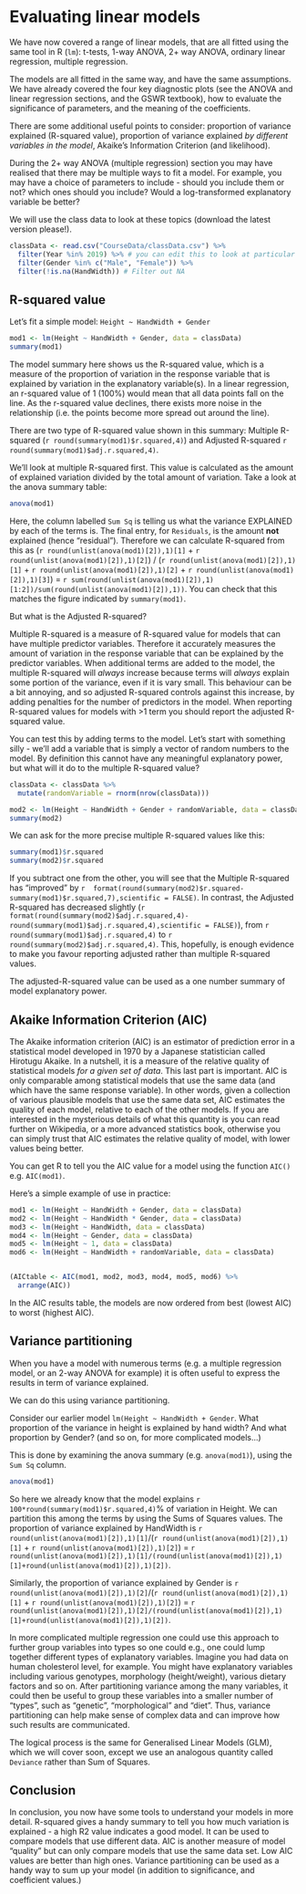 # Evaluating linear models

We have now covered a range of linear models, that are all fitted using the same tool in R (`lm`): t-tests, 1-way ANOVA, 2+ way ANOVA, ordinary linear regression, multiple regression.

The models are all fitted in the same way, and have the same assumptions. We have already covered the four key diagnostic plots (see the ANOVA and linear regression sections, and the GSWR textbook), how to evaluate the significance of parameters, and the meaning of the coefficients. 

There are some additional useful points to consider: proportion of variance explained (R-squared value), proportion of variance explained *by different variables in the model*, Akaike's Information Criterion (and likelihood).

During the 2+ way ANOVA (multiple regression) section you may have realised that there may be multiple ways to fit a model. For example, you may have a choice of parameters to include - should you include them or not? which ones should you include? Would a log-transformed explanatory variable be better? 

We will use the class data to look at these topics (download the latest version please!).

```r
classData <- read.csv("CourseData/classData.csv") %>%
  filter(Year %in% 2019) %>% # you can edit this to look at particular years.
  filter(Gender %in% c("Male", "Female")) %>%
  filter(!is.na(HandWidth)) # Filter out NA
```
## R-squared value

Let's fit a simple model: `Height ~ HandWidth + Gender`

```r
mod1 <- lm(Height ~ HandWidth + Gender, data = classData)
summary(mod1)
```

The model summary here shows us the R-squared value, which is a measure of the proportion of variation in the response variable that is explained by variation in the explanatory variable(s). In a linear regression, an r-squared value of 1 (100%) would mean that all data points fall on the line. As the r-squared value declines, there exists more noise in the relationship (i.e. the points become more spread out around the line).

There are two type of R-squared value shown in this summary: Multiple R-squared (`r round(summary(mod1)$r.squared,4)`) and Adjusted R-squared `r round(summary(mod1)$adj.r.squared,4)`. 

We'll look at multiple R-squared first. This value is calculated as the amount of explained variation divided by the total amount of variation. Take a look at the anova summary table:

```r
anova(mod1)
```

Here, the column labelled `Sum Sq` is telling us what the variance EXPLAINED by each of the terms is. The final entry, for `Residuals`, is the amount **not** explained (hence "residual"). Therefore we can calculate R-squared from this as (`r round(unlist(anova(mod1)[2]),1)[1]` + `r round(unlist(anova(mod1)[2]),1)[2]`) / (`r round(unlist(anova(mod1)[2]),1)[1]` + `r round(unlist(anova(mod1)[2]),1)[2]` + `r round(unlist(anova(mod1)[2]),1)[3]`) = `r sum(round(unlist(anova(mod1)[2]),1)[1:2])/sum(round(unlist(anova(mod1)[2]),1))`. You can check that this matches the figure indicated by `summary(mod1)`.

But what is the Adjusted R-squared? 

Multiple R-squared is a measure of R-squared value for models that can have multiple predictor variables. Therefore it accurately measures the amount of variation in the response variable that can be explained by the predictor variables. When additional terms are added to the model, the multiple R-squared will *always* increase because terms will *always* explain some portion of the variance, even if it is vary small. This behaviour can be a bit annoying, and so adjusted R-squared controls against this increase, by adding penalties for the number of predictors in the model. When reporting R-squared values for models with >1 term you should report the adjusted R-squared value.

You can test this by adding terms to the model. Let's start with something silly - we'll add a variable that is simply a vector of random numbers to the model. By definition this cannot have any meaningful explanatory power, but what will it do to the multiple R-squared value?

```r
classData <- classData %>%
  mutate(randomVariable = rnorm(nrow(classData)))

mod2 <- lm(Height ~ HandWidth + Gender + randomVariable, data = classData)
summary(mod2)
```

We can ask for the more precise multiple R-squared values like this:

```r
summary(mod1)$r.squared
summary(mod2)$r.squared
```


If you subtract one from the other, you will see that the Multiple R-squared has "improved" by `r  format(round(summary(mod2)$r.squared-summary(mod1)$r.squared,7),scientific = FALSE)`. In contrast, the Adjusted R-squared has decreased slightly (`r format(round(summary(mod2)$adj.r.squared,4)-round(summary(mod1)$adj.r.squared,4),scientific = FALSE)`), from `r round(summary(mod1)$adj.r.squared,4)` to `r round(summary(mod2)$adj.r.squared,4)`. This, hopefully, is enough evidence to make you favour reporting adjusted rather than multiple R-squared values.

The adjusted-R-squared value can be used as a one number summary of model explanatory power.


## Akaike Information Criterion (AIC)

The Akaike information criterion (AIC) is an estimator of prediction error in a statistical model developed in 1970 by a Japanese statistician called Hirotugu Akaike. In a nutshell, it is a measure of the relative quality of statistical models *for a given set of data*. This last part is important. AIC is only comparable among statistical models that use the same data (and which have the same response variable). In other words, given a collection of various plausible models that use the same data set, AIC estimates the quality of each model, relative to each of the other models. If you are interested in the mysterious details of what this quantity is you can read further on Wikipedia, or a more advanced statistics book, otherwise you can simply trust that AIC estimates the relative quality of model, with lower values being better.

You can get R to tell you the AIC value for a model using the function `AIC()` e.g. `AIC(mod1)`.

Here's a simple example of use in practice:

```r
mod1 <- lm(Height ~ HandWidth + Gender, data = classData)
mod2 <- lm(Height ~ HandWidth * Gender, data = classData)
mod3 <- lm(Height ~ HandWidth, data = classData)
mod4 <- lm(Height ~ Gender, data = classData)
mod5 <- lm(Height ~ 1, data = classData)
mod6 <- lm(Height ~ HandWidth + randomVariable, data = classData)


(AICtable <- AIC(mod1, mod2, mod3, mod4, mod5, mod6) %>%
  arrange(AIC))
```

In the AIC results table, the models are now ordered from best (lowest AIC) to worst (highest AIC).

## Variance partitioning

When you have a model with numerous terms (e.g. a multiple regression model, or an 2-way ANOVA for example) it is often useful to express the results in term of variance explained. 

We can do this using variance partitioning.

Consider our earlier model `lm(Height ~ HandWidth + Gender`. What proportion of the variance in height is explained by hand width? And what proportion by Gender? (and so on, for more complicated models...)

This is done by examining the anova summary (e.g. `anova(mod1)`), using the `Sum Sq` column.




```r
anova(mod1)
```

So here we already know that the model explains `r 100*round(summary(mod1)$r.squared,4)`% of variation in Height. We can partition this among the terms by using the Sums of Squares values. 
The proportion of variance explained by HandWidth is `r round(unlist(anova(mod1)[2]),1)[1]`/(`r round(unlist(anova(mod1)[2]),1)[1]` + `r round(unlist(anova(mod1)[2]),1)[2]`) = `r round(unlist(anova(mod1)[2]),1)[1]/(round(unlist(anova(mod1)[2]),1)[1]+round(unlist(anova(mod1)[2]),1)[2])`.

Similarly, the proportion of variance explained by Gender is `r round(unlist(anova(mod1)[2]),1)[2]`/(`r round(unlist(anova(mod1)[2]),1)[1]` + `r round(unlist(anova(mod1)[2]),1)[2]`) = `r round(unlist(anova(mod1)[2]),1)[2]/(round(unlist(anova(mod1)[2]),1)[1]+round(unlist(anova(mod1)[2]),1)[2])`.


In more complicated multiple regression one could use this approach to further group variables into types so one could e.g., one could lump together different types of explanatory variables. Imagine you had data on human cholesterol level, for example. You might have explanatory variables including various genotypes, morphology (height/weight), various dietary factors and so on. After partitioning variance among the many variables, it could then be useful to group these variables into a smaller number of "types", such as "genetic", "morphological" and "diet". Thus, variance partitioning can help make sense of complex data and can improve how such results are communicated.


The logical process is the same for Generalised Linear Models (GLM), which we will cover soon, except we use an analogous quantity called `Deviance` rather than Sum of Squares.


## Conclusion

In conclusion, you now have some tools to understand your models in more detail. R-squared gives a handy summary to tell you how much variation is explained - a high R2 value indicates a good model. It can be used to compare models that use different data. AIC is another measure of model "quality" but can only compare models that use the same data set. Low AIC values are better than high ones.
Variance partitioning can be used as a handy way to sum up your model (in addition to significance, and coefficient values.)
